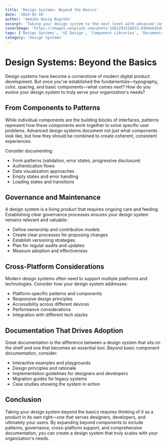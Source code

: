 ```yaml
---
title: 'Design Systems: Beyond the Basics'
date: '2024-02-10'
author: 'Gemika Haziq Nugroho'
excerpt: 'Taking your design system to the next level with advanced components, documentation, and team adoption strategies.'
coverImage: 'https://images.unsplash.com/photo-1581291518633-83b4ebd1d83e?ixlib=rb-4.0.3&ixid=MnwxMjA3fDB8MHxwaG90by1wYWdlfHx8fGVufDB8fHx8&auto=format&fit=crop&w=1000&q=80'
tags: ['Design Systems', 'UI Design', 'Component Libraries', 'Documentation']
category: 'Design Systems'
---
```


# Design Systems: Beyond the Basics

Design systems have become a cornerstone of modern digital product development. But once you've established the fundamentals—typography, color, spacing, and basic components—what comes next? How do you evolve your design system to truly serve your organization's needs?

## From Components to Patterns

While individual components are the building blocks of interfaces, patterns represent how these components work together to solve specific user problems. Advanced design systems document not just what components look like, but how they should be combined to create coherent, consistent experiences.

Consider documenting:

- Form patterns (validation, error states, progressive disclosure)
- Authentication flows
- Data visualization approaches
- Empty states and error handling
- Loading states and transitions

## Governance and Maintenance

A design system is a living product that requires ongoing care and feeding. Establishing clear governance processes ensures your design system remains relevant and valuable:

- Define ownership and contribution models
- Create clear processes for proposing changes
- Establish versioning strategies
- Plan for regular audits and updates
- Measure adoption and effectiveness

## Cross-Platform Considerations

Modern design systems often need to support multiple platforms and technologies. Consider how your design system addresses:

- Platform-specific patterns and components
- Responsive design principles
- Accessibility across different devices
- Performance considerations
- Integration with different tech stacks

## Documentation That Drives Adoption

Great documentation is the difference between a design system that sits on the shelf and one that becomes an essential tool. Beyond basic component documentation, consider:

- Interactive examples and playgrounds
- Design principles and rationale
- Implementation guidelines for designers and developers
- Migration guides for legacy systems
- Case studies showing the system in action

## Conclusion

Taking your design system beyond the basics requires thinking of it as a product in its own right—one that serves designers, developers, and ultimately your users. By expanding beyond components to include patterns, governance, cross-platform support, and comprehensive documentation, you can create a design system that truly scales with your organization's needs.
